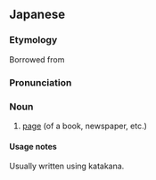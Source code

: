 {{character info/new|㌻}}
==Japanese==
===Etymology===
{{ja-kanjitab|alt=頁}}
Borrowed from {{bor|ja|en|page}}
===Pronunciation===
{{ja-pron|ページ|acc=1}}
===Noun===
{{ja-noun}}

# [[page]] (of a book, newspaper, etc.)

====Usage notes====
Usually written using katakana.